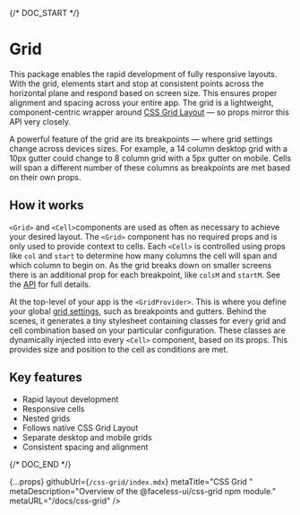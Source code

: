 
{/* DOC_START */}

# Grid

<PackageInfo packageSlug="css-grid" />

This package enables the rapid development of fully responsive layouts. With the grid, elements start and stop at consistent points across the horizontal plane and respond based on screen size. This ensures proper alignment and spacing across your entire app. The grid is a lightweight, component-centric wrapper around [CSS Grid Layout](https://developer.mozilla.org/en-US/docs/Web/CSS/CSS_Grid_Layout) — so props mirror this API very closely.

A powerful feature of the grid are its breakpoints &mdash; where grid settings change across devices sizes. For example, a 14 column desktop grid with a 10px gutter could change to 8 column grid with a 5px gutter on mobile. Cells will span a different number of these columns as breakpoints are met based on their own props.

## How it works

`<Grid>` and `<Cell>`components are used as often as necessary to achieve your desired layout. The `<Grid>` component has no required props and is only used to provide context to cells. Each `<Cell>` is controlled using props like `col` and `start` to determine how many columns the cell will span and which column to begin on. As the grid breaks down on smaller screens there is an additional prop for each breakpoint, like `colsM` and `startM`. See the [API](/docs/css-grid/api) for full details.

At the top-level of your app is the `<GridProvider>`. This is where you define your global [grid settings](/docs/css-grid/api#gridprovider-props), such as breakpoints and gutters. Behind the scenes, it generates a tiny stylesheet containing classes for every grid and cell combination based on your particular configuration. These classes are dynamically injected into every `<Cell>` component, based on its props. This provides size and position to the cell as conditions are met.

## Key features

- Rapid layout development
- Responsive cells
- Nested grids
- Follows native CSS Grid Layout
- Separate desktop and mobile grids
- Consistent spacing and alignment

{/* DOC_END */}

  {...props}
  githubUrl={`/css-grid/index.mdx`}
  metaTitle="CSS Grid "
  metaDescription="Overview of the @faceless-ui/css-grid npm module."
  metaURL="/docs/css-grid"
/>
